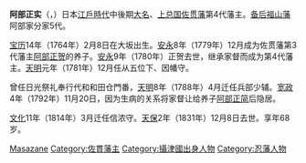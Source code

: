 {{Infobox officeholder 
| name= 阿部正實
| image= 
| caption=

| order={{link-ja|佐貫藩|佐貫藩}}藩主
| term_start=1780年
| term_end=1792年
| predecessor= {{link-ja|阿部正賀|阿部正賀}}
| successor= {{link-ja|阿部正簡|阿部正簡}}

| birth_date={{birth date|1764|3|10}}<br>（[[宝历_(桃园天皇)|宝历]]14年2月8日）
| birth_place= 
| death_date={{death date and age|1832|1|10|1764|3|10}}<br>（[[天保_(日本)|天保]]2年12月8日）
| death_place= 
| module  = {{日本武士|child=yes
|時代= [[江户时代|江户时代]]中后期
|改名= 
|別名= 房五郎（幼名）
|諡号= 
|神号= 
|戒名= 義德院覺心道性
|洗禮名= 
|墓所= [[东京都|东京都]][[台东区|台东区]][[西浅草|西浅草]]东光院
|朝廷官位= 从五位下、因幡守、兵部少辅、信浓守
|幕府= 
|主君= 
|藩= [[上总国|上总国]][[佐贯藩|佐贯藩]]主
|氏族= [[阿部氏_(德川谱代)|阿部氏]]
|父= [[阿部正允|阿部正允]]
|養父=''[[阿部正贺|阿部正贺]]''
|兄弟= 
|正室=[[阿部正保|阿部正保]]之女
|養子=''[[阿部正简|阿部正简]]''
 }}
}}
'''阿部正实'''（{{jpn|j=阿部 正実|kana=あべ まさざね|rm=Abe Masazane}}，{{bd|1764年|3月10日|1832年|1月10日|}}）日本[[江戶時代|江戶時代]]中後期[[大名_(稱謂)|大名]]、[[上总国|上总国]][[佐贯藩|佐贯藩]]第4代藩主。[[备后福山藩|备后福山藩]]阿部家分家5代。

[[宝历_(桃园天皇)|宝历]]14年（1764年）2月8日在大坂出生。[[安永_(后桃园天皇)|安永]]8年（1779年）12月成为佐贯藩第3代藩主[[阿部正贺|阿部正贺]]的养子。[[安永_(后桃园天皇)|安永]]9年（1780年）正贺去世，继承家督而成为第4代藩主。[[天明_(日本)|天明]]元年（1781年）12月任从五位下、因幡守。

曾任日光祭礼奉行代和和田仓門番，[[天明_(日本)|天明]]8年（1788年）4月迁任兵部少辅。[[宽政|宽政]]4年（1792年）11月20日，因为生病的关系将家督让给养子[[阿部正简|阿部正简]]后隐居。

[[文化_(年号)|文化]]11年（1814年）3月迁任信浓守。[[天保_(日本)|天保]]2年（1831年）12月8日去世。享年68岁。

{{佐貫藩主|阿部家|4代|1780年 - 1792年}}

{{DEFAULTSORT:Abe Masazane}}
[[Category:阿部氏|Masazane]]
[[Category:佐貫藩主|Category:佐貫藩主]]
[[Category:攝津國出身人物|Category:攝津國出身人物]]
[[Category:忍藩人物|Category:忍藩人物]]